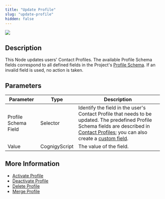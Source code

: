 ```yaml
---
title: "Update Profile"
slug: "update-profile"
hidden: false
---
```


<Frame>
  <img class="image-center" src="/_assets/ai/develop/node-reference/analytics/update-profile.png" style={{ width: 'auto' }} />
</Frame>

## Description

This Node updates users' Contact Profiles.
The available Profile Schema fields correspond to all defined fields in the Project's [Profile Schema](/ai/agents/analyze/contact-profiles#profile-schema). 
If an invalid field is used, no action is taken.

## Parameters

| Parameter            | Type          | Description                                                                                                                                                                                                                                                                                    |
|----------------------|---------------|------------------------------------------------------------------------------------------------------------------------------------------------------------------------------------------------------------------------------------------------------------------------------------------------|
| Profile Schema Field | Selector      | Identify the field in the user's Contact Profile that needs to be updated. The predefined Profile Schema fields are described in [Contact Profiles](/ai/agents/analyze/contact-profiles); you can also create a [custom field](/ai/agents/analyze/contact-profiles##customize-the-profile-schema). |
| Value                | CognigyScript | The value of the field.                                                                                                                                                                                                                                                                        |

## More Information

- [Activate Profile](/ai/agents/develop/node-reference/analytics/activate-profile)
- [Deactivate Profile](/ai/agents/develop/node-reference/analytics/deactivate-profile)
- [Delete Profile](/ai/agents/develop/node-reference/analytics/delete-profile)
- [Merge Profile](/ai/agents/develop/node-reference/analytics/merge-profile)